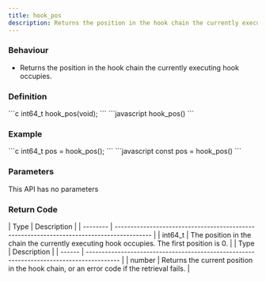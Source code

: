 ```yaml
---
title: hook_pos
description: Returns the position in the hook chain the currently executing hook occupies
---
```


### Behaviour

* Returns the position in the hook chain the currently executing hook occupies.

### Definition

<Tabs>
<TabItem label="C">
```c
int64_t hook_pos(void);
```
</TabItem>
<TabItem label="JavaScript">
```javascript
hook_pos()
```
</TabItem>
</Tabs>

### Example

<Tabs>
<TabItem label="C">
```c
int64_t pos = 
  	hook_pos();
```
</TabItem>
<TabItem label="JavaScript">
```javascript
const pos = hook_pos()
```
</TabItem>
</Tabs>

### Parameters

This API has no parameters

### Return Code

<Tabs>
<TabItem label="C">
| Type     | Description                                                                               |
| -------- | ----------------------------------------------------------------------------------------- |
| int64_t | The position in the chain the currently executing hook occupies. The first position is 0. |
</TabItem>
<TabItem label="JavaScript">
| Type   | Description                                                                              |
| ------ | ---------------------------------------------------------------------------------------- |
| number | Returns the current position in the hook chain, or an error code if the retrieval fails. |
</TabItem>
</Tabs>

